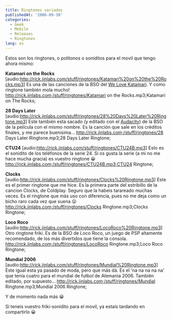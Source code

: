 ```yaml
---
title: Ringtones variados
publishedAt: '2006-09-30'
categories:
  - Geek
  - Mobile
  - Releases
  - Ringtones
lang: es
---
```


Estos son los ringtones, o politonos o soniditos para el movil que tengo ahora mismo:

**Katamari on the Rocks** \[audio:http://rick.jinlabs.com/stuff/ringtones/Katamari%20on%20the%20Rocks.mp3] Es una de las canciones de la BSO del [We Love Katamari](http://rick.jinlabs.com/archivos/2006/03/19/we-love-katamari/). Y como ringtone también mola mucho! http://rick.jinlabs.com;/stuff/ringtones/Katamari on the Rocks.mp3;Katamari on The Rocks;

**28 Days Later** \[audio:http://rick.jinlabs.com/stuff/ringtones/28%20Days%20Later%20Ringtone.mp3] Este también esta sacado (y editado con el [Audacity](http://audacity.sourceforge.net/)) de la BSO de la película con el mismo nombre. Es la canción que sale en los créditos finales, y me parece buenisima... http://rick.jinlabs.com;/stuff/ringtones/28 Days Later Ringtone.mp3;28 Days Later Ringtone;

**CTU24** \[audio:http://rick.jinlabs.com/stuff/ringtones/CTU24B.mp3] Esto es el sonidito de los teléfonos de la serie 24. Si os gusta la serie (a mi no me hace mucha gracia) es vuestro ringtone 😀 http://rick.jinlabs.com;/stuff/ringtones/CTU24B.mp3;CTU24 Ringtone;

**Clocks** \[audio:http://rick.jinlabs.com/stuff/ringtones/Clocks%20Ringtone.mp3] Este es el primer ringtone que me hice. Es la primera parte del estribillo de la cancion Clocks, de Coldplay. Seguro que la habeis tarareado muchas veces. Es el ringtone que más uso con diferencia, pues no me deja como un bicho raro cada vez que suena 😛 http://rick.jinlabs.com;/stuff/ringtones/Clocks Ringtone.mp3;Clocks Ringtone;

**Loco Roco** \[audio:http://rick.jinlabs.com/stuff/ringtones/LocoRoco%20Ringtone.mp3] Otro ringtone friki. Es de la BSO de Loco Roco, un juego de PSP altamente recomendado, de los más divertidos que tiene la consola. http://rick.jinlabs.com;/stuff/ringtones/LocoRoco Ringtone.mp3;Loco Roco Ringtone;

**Mundial 2006** \[audio:http://rick.jinlabs.com/stuff/ringtones/Mundial%20Ringtone.mp3] Este igual esta ya pasado de moda, pero que más dá. Es el 'na na na na na' que tenía cuatro para el mundial de futbol de Alemania 2006. También editado, por supuesto... http://rick.jinlabs.com;/stuff/ringtones/Mundial Ringtone.mp3;Mundial 2006 Ringtone;

Y de momento nada más 😀

Si teneis vuestro friki-sonidito para el movil, ya estais tardando en compartirlo 😀

